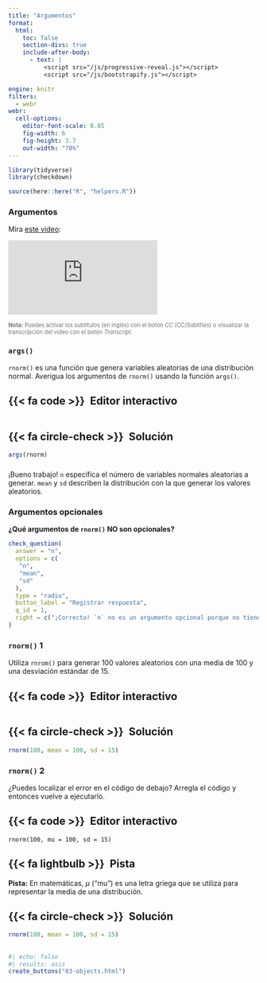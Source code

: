 ```yaml
---
title: "Argumentos"
format:
  html: 
    toc: false
    section-divs: true
    include-after-body: 
      - text: |
          <script src="/js/progressive-reveal.js"></script>
          <script src="/js/bootstrapify.js"></script>

engine: knitr
filters:
  - webr
webr:
  cell-options:
    editor-font-scale: 0.85
    fig-width: 6
    fig-height: 3.7
    out-width: "70%"
---
```


```r
library(tidyverse)
library(checkdown)

source(here::here("R", "helpers.R"))
```

### Argumentos {.no-hide}

Mira [este video](https://vimeo.com/220490157):

```{=html}
<div class="ratio ratio-4x3">
<iframe src="https://player.vimeo.com/video/220490157" frameborder="0" allow="autoplay; fullscreen; picture-in-picture" allowfullscreen></iframe>
</div>
```

[**Nota:** Puedes activar los subtítulos (en inglés) con el botón _CC_ (CC/Subtitles) o visualizar la transcripción del video con el botón _Transcript_.]{style="font-size:.8em;opacity:.6"}

### `args()`

`rnorm()` es una función que genera variables aleatorias de una distribución normal. Averigua los argumentos de `rnorm()` usando la función `args()`.

::: {.panel-tabset}
## {{< fa code >}}&ensp;Editor interactivo

```webr-r


```

## {{< fa circle-check >}}&ensp;Solución

```r
args(rnorm)
```

:::

###

¡Bueno trabajo! `n` especifica el número de variables normales aleatorias a generar. `mean` y `sd` describen la distribución con la que generar los valores aleatorios.

### Argumentos opcionales

::: {.callout-note appearance="simple" icon=false .question}

**¿Qué argumentos de `rnorm()` NO son opcionales?**

```r
check_question(
  answer = "n", 
  options = c(
   "n",
   "mean",
   "sd"
  ), 
  type = "radio", 
  button_label = "Registrar respuesta", 
  q_id = 1,
  right = c("¡Correcto! `n` no es un argumento opcional porque no tiene un valor por defecto.")
)
```
:::

### `rnorm()` 1

Utiliza `rnrom()` para generar 100 valores aleatorios con una media de 100 y una desviación estándar de 15.

::: {.panel-tabset}
## {{< fa code >}}&ensp;Editor interactivo

```webr-r


```

## {{< fa circle-check >}}&ensp;Solución

```r
rnorm(100, mean = 100, sd = 15)
```

:::

### `rnorm()` 2

¿Puedes localizar el error en el código de debajo? Arregla el código y entonces vuelve a ejecutarlo.

::: {.panel-tabset}
## {{< fa code >}}&ensp;Editor interactivo

```webr-r
rnorm(100, mu = 100, sd = 15)

```

## {{< fa lightbulb >}}&ensp;Pista

**Pista:** En matemáticas, $\mu$ ("mu") es una letra griega que se utiliza para representar la media de una distribución.

## {{< fa circle-check >}}&ensp;Solución

```r
rnorm(100, mean = 100, sd = 15)
```

:::

##

```r
#| echo: false
#| results: asis
create_buttons("03-objects.html")
```
